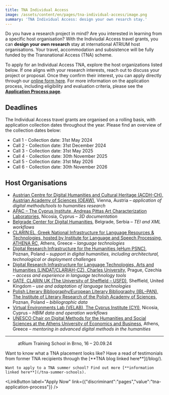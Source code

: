 ```yaml
---
title: TNA Individual Access
image: /assets/content/en/pages/tna-individual-access/image.png
summary: 'TNA Individual Access: design your own resarch stay.'
---
```

Do you have a research project in mind? Are you interested in learning from a specific host organisation? With the Indiviudal Access travel grants, you can **design your own research** stay at international ATRIUM host organisations. Your travel, accommodation and subsistence will be fully funded by the Transnational Access (TNA) scheme.

To apply for an Individual Access TNA, explore the host organizations listed below. If one aligns with your research interests, reach out to discuss your project or proposal. Once they confirm their interest, you can apply directly through our [online form here](https://docs.google.com/forms/d/e/1FAIpQLSctI5Dw7VhUmVKQxSj7lPwGWCvEKU3oI5YlRi0Y1MihDKTXGg/viewform). For more information on the application process, including eligibility and evaluation criteria, please see the [**Application Process page**](https://atrium-research.eu/tna-application-process/).

## Deadlines

The Individual Access travel grants are organised on a rolling basis, with application collection dates throughout the year. Please find an overview of the collection dates below:

* Call 1 - Collection date: 31st May 2024
* Call 2 - Collection date: 31st December 2024
* Call 3 - Collection date: 31st May 2025
* Call 4 - Collection date: 30th November 2025
* Call 5 - Collection date: 31st May 2026
* Call 6 - Collection date: 30th November 2026

## Host Organisations

* [Austrian Centre for Digital Humanities and Cultural Heritage (ACDH-CH), Austrian Academy of Sciences (OEAW)](/austrian-centre-for-digital-humanities-and-cultural-heritage-austrian-academy-of-sciences-vienna-austria/), Vienna, Austria – *application of digital methods/tools to humanities research*
* [APAC – The Cyprus Institute, Andreas Pittas Art Characterization Laboratories,](/andreas-pittas-artcharacterization-laboratories-the-cyprus-institute/) Nicosia, Cyprus – *3D documentation*
* [Belgrade Center for Digital Humanities](/belgrade-center-for-digital-humanities-belgrade-serbia/), Belgrade, Serbia – *TEI and XML workflows*
* [CLARIN:EL, Greek National Infrastructure for Language Resources & Technologies, hosted by Institute for Language and Speech Processing, ATHENA RC,](/clarinel-greek-national-infrastructure-for-language-resources-technologies-hosted-by-institute-for-language-and-speech-processing-athena-rc-athens-greece/) Athens, Greece – *language technologies*
* [Digital Research Infrastructure for the Humanities (eHum PSNC)](/digital-research-infrastructure-for-the-humanities-poznan-poland/), Poznan, Poland – *support in digital humanities, including architectural, technological or deployment challenges*
* [Digital Research Infrastructure for Language Technologies, Arts and Humanities (LINDAT/CLARIAH-CZ), Charles University](/digital-research-infrastructure-for-language-technologies-arts-and-humanities-charles-university-prague-czechia/), Prague, Czechia – *access and experience in language technology tools*
* [GATE, CLARIN UK (The University of Sheffield – USFD)](/gate-clarin-uk-sheffield-united-kingdom/), Sheffield, United Kingdom – *use and adaptation of language technologies*
* [Polish Literary Bibliography/European Literary Bibliography (IBL–PAN), The Institute of Literary Research of the Polish Academy of Sciences,](/polish-literary-bibliography-european-literary-bibliography-pbl-elb-the-institute-of-literary-research-of-the-polish-academy-of-sciences-poznan-poland/) Poznan, Poland – *bibliographic data*
* [Virtual Environments Lab (VELAB), The Cyprus Institute (CYI)](/virtual-environments-lab-the-cyprus-institute-nicosia-cyprus/), Nicosia, Cyprus – *HBIM data and operation workflows*
* [UNESCO Chair on Digital Methods for the Humanities and Social Sciences at the Athens University of Economics and Business](/unesco-chair-on-digital-methods-for-the-humanities-and-social-sciences-at-the-athens-university-of-economics-and-business-athens-greece/), Athens, Greece – *mentoring in advanced digital methods in the humanities*

---

<Grid layout="one-two-columns" alignment="stretch">
  <GridItem alignment="stretch">
    <Figure src="/assets/content/en/pages/tna-individual-access/screenshot-2024-10-31-at-08.47.56.png" alt="A group of TNA smiling participants at the 'R' Summer School in Brno standing on a rooftop in the sunshine" alignment="stretch">
      atRium Training School in Brno, 16 – 20.09.24
    </Figure>
  </GridItem>

  <GridItem alignment="center">
    Want to know what a TNA placement looks like? Have a read of testimonials from former TNA recipients through the [**TNA blog linked here**](/blog/).

    Want to apply to a TNA summer school? Find out more [**information linked here**](/tna-summer-schools).
  </GridItem>
</Grid>

<LinkButton label="Apply Now" link={{"discriminant":"pages","value":"tna-application-process"}} />
